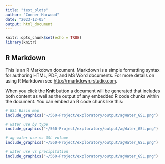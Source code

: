 ```yaml
---
title: "test_plots"
author: "Conner Harwood"
date: "2023-12-05"
output: html_document
---
```


```r
knitr::opts_chunk$set(echo = TRUE)
library(knitr)
```

## R Markdown

This is an R Markdown document. Markdown is a simple formatting syntax for authoring HTML, PDF, and MS Word documents. For more details on using R Markdown see <http://rmarkdown.rstudio.com>.

When you click the **Knit** button a document will be generated that includes both content as well as the output of any embedded R code chunks within the document. You can embed an R code chunk like this:

```r
# GSL Basin map
include_graphics("~/560-Project/exploratory/output/agWater_GSL.png")
```

```r
# water use by type
include_graphics("~/560-Project/exploratory/output/agWater_GSL.png")
```

```r
# ag water use vs GSL volume
include_graphics("~/560-Project/exploratory/output/agWater_GSL.png")
```

```r
# water use vs precipitation
include_graphics("~/560-Project/exploratory/output/agWater_GSL.png")
```

